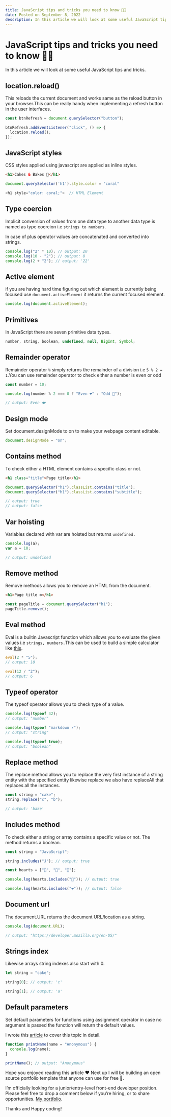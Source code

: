 ```yaml
---
title: JavaScript tips and tricks you need to know 💯️🚀️
date: Posted on September 8, 2022
description: In this article we will look at some useful JavaScript tips and tricks.
---
```


# JavaScript tips and tricks you need to know 💯️🚀️

In this article we will look at some useful JavaScript tips and tricks.

## location.reload()

This reloads the current document and works same as the reload button in your browser.This can be really handy when implementing a refresh button in the user interfaces.

```js
const btnRefresh = document.querySelector("button");

btnRefresh.addEventListener("click", () => {
  location.reload();
});
```

## JavaScript styles

CSS styles applied using javascript are applied as inline styles.

```html
<h1>Cakes & Bakes 🧁</h1>
```

```js
document.querySelector('h1').style.color = "coral"

<h1 style="color: coral;">  // HTML Element
```

## Type coercion

Implicit conversion of values from one data type to another data type is named as type coercion i.e `strings to numbers`.

In case of plus operator values are concatenated and converted into strings.

```js
console.log("2" * 10); // output: 20
console.log(10 - "2"); // output: 8
console.log(2 + "2"); // output: '22'
```

## Active element

if you are having hard time figuring out which element is currently being focused use `document.activeElement` it returns the current focused element.

```js
console.log(document.activeElement);
```

## Primitives

In JavaScript there are seven primitive data types.

```js
number, string, boolean, undefined, null, BigInt, Symbol;
```

## Remainder operator

Remainder operator `%` simply returns the remainder of a division i.e `5 % 2 = 1`.You can use remainder operator to check either a number is even or odd

```js
const number = 10;

console.log(number % 2 === 0 ? "Even ❤️" : "Odd 🧡");

// output: Even ❤️
```

## Design mode

Set document.designMode to on to make your webpage content editable.

```js
document.designMode = "on";
```

## Contains method

To check either a HTML element contains a specific class or not.

```html
<h1 class="title">Page title</h1>
```

```js
document.querySelector("h1").classList.contains("title");
document.querySelector("h1").classList.contains("subtitle");

// output: true
// output: false
```

## Var hoisting

Variables declared with var are hoisted but returns `undefined.`

```js
console.log(a);
var a = 10;

// output: undefined
```

## Remove method

Remove methods allows you to remove an HTML from the document.

```html
<h1>Page title ⚙️</h1>
```

```js
const pageTitle = document.querySelector("h1");
pageTitle.remove();
```

## Eval method

Eval is a builtin Javascript function which allows you to evaluate the given values i.e `strings, numbers.`This can be used to build a simple calculator like [this](https://totaliser.netlify.app/).

```js
eval(2 * "5");
// output: 10

eval(12 / "2");
// output: 6
```

## Typeof operator

The typeof operator allows you to check type of a value.

```js
console.log(typeof 42);
// output: "number"

console.log(typeof "markdown ⚡");
// output: "string"

console.log(typeof true);
// output: "boolean"
```

## Replace method

The replace method allows you to replace the very first instance of a string entity with the specified entity likewise replace we also have replaceAll that replaces all the instances.

```js
const string = "cake";
string.replace("c", "b");

// output: 'bake'
```

## Includes method

To check either a string or array contains a specific value or not. The method returns a boolean.

```js
const string = "JavaScript";

string.includes("J"); // output: true

const hearts = ["🧡", "💙", "🤍"];

console.log(hearts.includes("🧡")); // output: true

console.log(hearts.includes("❤️")); // output: false
```

## Document url

The document.URL returns the document URL/location as a string.

```js
console.log(document.URL);

// output: "https://developer.mozilla.org/en-US/"
```

## Strings index

Likewise arrays string indexes also start with 0.

```js
let string = "cake";

string[0]; // output: 'c'

string[1]; // output: 'a'
```

## Default parameters

Set default parameters for functions using assignment operator in case no argument is passed the function will return the default values.

I wrote this [article](https://dev.to/devsyedmohsin/javascript-default-function-parameters-1i8j) to cover this topic in detail.

```js
function printName(name = "Anonymous") {
  console.log(name);
}

printName(); // output: "Anonymous"
```

Hope you enjoyed reading this article ❤️ Next up I will be building an open source portfolio template that anyone can use for free 🎉.

I’m officially looking for a junior/entry-level front-end developer position. Please feel free to drop a comment below if you’re hiring, or to share opportunities. [My portfolio](https://mohsin-dev.vercel.app/).

Thanks and Happy coding!
